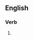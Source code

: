 ==English==

===Verb===
{{head|en|present participle}}

# {{present participle of|predefine|lang=en|nocat=1}}